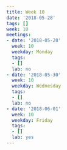 ```yaml
---
title: Week 10
date: '2018-05-28'
tags: []
week: 10
meetings:
- date: '2018-05-28'
  week: 10
  weekday: Monday
  tags:
  - []
  lab: no
- date: '2018-05-30'
  week: 10
  weekday: Wednesday
  tags:
  - []
  lab: no
- date: '2018-06-01'
  week: 10
  weekday: Friday
  tags:
  - []
  lab: yes
---
```


